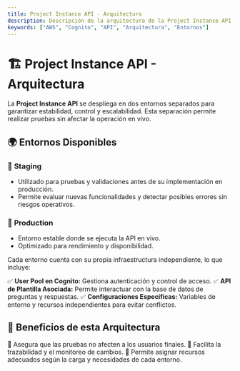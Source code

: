 ```yaml
---
title: Project Instance API - Arquitectura
description: Descripción de la arquitectura de la Project Instance API, incluyendo entornos de despliegue y beneficios.
keywords: ["AWS", "Cognito", "API", "Arquitectura", "Entornos"]
---
```


# 🏗 Project Instance API - Arquitectura

La **Project Instance API** se despliega en dos entornos separados para garantizar estabilidad, control y escalabilidad. Esta separación permite realizar pruebas sin afectar la operación en vivo.

## 🌍 Entornos Disponibles

### 🔹 **Staging**

- Utilizado para pruebas y validaciones antes de su implementación en producción.
- Permite evaluar nuevas funcionalidades y detectar posibles errores sin riesgos operativos.

### 🔹 **Production**

- Entorno estable donde se ejecuta la API en vivo.
- Optimizado para rendimiento y disponibilidad.

Cada entorno cuenta con su propia infraestructura independiente, lo que incluye:

✅ **User Pool en Cognito:** Gestiona autenticación y control de acceso.
✅ **API de Plantilla Asociada:** Permite interactuar con la base de datos de preguntas y respuestas.
✅ **Configuraciones Específicas:** Variables de entorno y recursos independientes para evitar conflictos.

## 📌 Beneficios de esta Arquitectura

🔸 Asegura que las pruebas no afecten a los usuarios finales.
🔸 Facilita la trazabilidad y el monitoreo de cambios.
🔸 Permite asignar recursos adecuados según la carga y necesidades de cada entorno.
